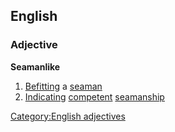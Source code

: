 ==English==
===Adjective===
'''Seamanlike'''
#[[Befitting]] a [[seaman]]
#[[Indicating]] [[competent]] [[seamanship]]
[[Category:English adjectives]]